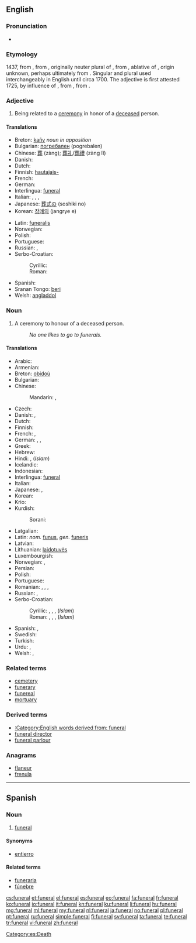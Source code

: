 ==English==
{{wikipedia}}

===Pronunciation===
* {{audio|en-us-funeral.ogg|Audio (US)}}

===Etymology===
1437, from {{etyl|frm}} {{term|funerailles||funeral rites|lang=frm}} {{p}}, from {{etyl|ML.}} {{term|funeralia||funeral rites|lang=la}}, originally neuter plural of {{etyl|LL.}} {{term|funeralis||having to do with a funeral|lang=la}}, from {{etyl|la}} {{term|funere|lang=la}}, ablative of {{term|funus||funeral, death, corpse|lang=la}}, origin unknown, perhaps ultimately from {{etyl|ine-pro|en}} {{recons|dʰew-||to die|lang=ine-pro}}. Singular and plural used interchangeably in English until circa 1700. The adjective {{term|funereal|lang=en}} is first attested 1725, by influence of {{etyl|frm}} {{term|funerail|lang=frm}}, from {{etyl|la}} {{term|funereus|lang=la}}, from {{term|funus|lang=la}}.

===Adjective===
{{en-adj|-}}

# Being related to a [[ceremony]] in honor of a [[deceased]] person.

====Translations====
{{trans-top|relating to the ceremony}}
* Breton: [[kañv]] ''noun in apposition''
* Bulgarian: [[погребален]] {{m}} (pogrebalen)
* Chinese: [[葬]] (zàng); [[葬礼]]/[[葬禮]] (zàng lĭ)
* Danish: {{t-|da|begravelses-}}
* Dutch: {{t+|nl|begrafenis}}
* Finnish: [[hautajais-]]
* French: {{t+|fr|funéraire}}
* German: {{t+|de|Beisetzung}}
* Interlingua: [[#Interlingua|funeral]]
* Italian: {{t+|it|funebre|m|f}}, {{t-|it|funerario|m}}, {{t-|it|funereo|m}}, {{t-|it|mortuario|m}}
* Japanese: [[葬式の]] (soshiki no)
* Korean: [[장례의]] (jangrye e)
{{trans-mid}}
* Latin: [[funeralis]]
* Norwegian: {{t-|no|begravelses-}}
* Polish: {{t+|pl|pogrzebowy|m}}
* Portuguese: {{t+|pt|funeral}}
* Russian: {{t+|ru|похоронный|tr=poxorónnyj}}, {{t+|ru|погребальный|tr=pogr'ebál'nyj}}
* Serbo-Croatian:
*: Cyrillic: {{t-|sh|погребни|alt=по̀гребнӣ|sc=Cyrl}}
*: Roman: {{t-|sh|pogrebni|alt=pògrebnī}}
* Spanish: {{t+|es|funeral}}
* Sranan Tongo: [[beri]]
* Welsh: [[angladdol]]
{{trans-bottom}}

===Noun===
{{en-noun}}

# A ceremony to honour of a deceased person.
#: ''No one likes to go to funerals.''

====Translations====
{{trans-top|ceremony to honour of a deceased person}}
* Arabic: {{t-|ar|جنازة|f|tr=janaaza}}
* Armenian: {{t-|hy|թաղում|tr=t'aġum}}
* Breton: [[obidoù]] {{p}}
* Bulgarian: {{t+|bg|погребение|n|tr=pogrebeniye}}
* Chinese:
*: Mandarin: {{t-|cmn|葬禮|sc=Hani}},  {{t-|cmn|葬礼|tr=zànglǐ|sc=Hani}}
* Czech: {{t+|cs|pohřeb|m}}
* Danish: {{t-|da|begravelse|c}}, {{t-|da|bistættelse}}
* Dutch: {{t+|nl|begrafenis|f}}
* Finnish: {{t+|fi|hautajaiset|p}}
* French: {{t+|fr|funérailles|f|p}}, {{t+|fr|obsèques|f|p}}
* German: {{t+|de|Bestattung}}, {{t+|de|Beerdigung|f}}, {{t+|de|Begräbnis|n}}
* Greek: {{t+|el|κηδεία|f|tr=kiδía}}
* Hebrew: {{t-|he|לוויה|f|tr=levayá|sc=Hebr}}
* Hindi: {{t-|hi|क्रिया कर्म|tr=kriyā-karm|m|sc=Deva}}, (''Islam'') {{t-|hi|जनाज़ा|tr=janāzā|m|sc=Deva}}
* Icelandic: {{t-|is|útför}}
* Indonesian: {{t+|id|pemakaman}}
* Interlingua: [[#Interlingua|funeral]]
* Italian: {{t+|it|funerale|m}}
* Japanese: {{t+|ja|葬式|tr=そうしき, sōshiki|sc=Jpan}}, {{t+|ja|葬儀|tr=そうぎ, sōgi|sc=Jpan}}
* Korean: {{t+|ko|장례|tr=jangnye|sc=Kore}}
* Krio: {{tø|kri|berin}}
* Kurdish:
*: Sorani: {{ku-Arab|[[چه‌ماوه‌ر]]}}
{{trans-mid}}
* Latgalian: {{tø|ltg|bēris}}
* Latin: ''nom.'' [[funus]], ''gen.'' [[funeris]]
* Latvian: {{t-|lv|bēres}}
* Lithuanian: [[laidotuvės]]
* Luxembourgish: {{t-|lb|Begriefnes|n}}
* Norwegian: {{t-|no|begravelse|m}}, {{t-|no|jordfestelse|m}}
* Persian: {{t+|fa|جنازه|tr=janâze, jenâze}}
* Polish: {{t+|pl|pogrzeb|m}}
* Portuguese: {{t+|pt|funeral|m}}
* Romanian: {{t+|ro|înmormântare|f}}, {{t-|ro|îngropare|f}}, {{t-|ro|înhumare|f}}, {{t-|ro|mormântare|f}}
* Russian: {{t+|ru|похороны|p|tr=póxorony}}, {{t+|ru|погребение|n|tr=pogrebénije}}
* Serbo-Croatian:
*: Cyrillic: {{t-|sh|сахрана|alt=са̀храна|sc=Cyrl|f}}, {{t-|sh|погреб|alt=по̀греб|sc=Cyrl|m}}, {{t-|sh|спровод|alt=спро̀вод|sc=Cyrl|m}}, (''Islam'') {{t-|sh|џеназа|alt=џена́за|sc=Cyrl|f}}
*: Roman: {{t-|sh|sahrana|alt=sàhrana|f}}, {{t-|sh|pogreb|alt=pògreb|m}}, {{t-|sh|sprovod|alt=spròvod|m}}, (''Islam'') {{t-|sh|dženaza|alt=dženáza|f}}
* Spanish: {{t+|es|funeral|m}}, {{t+|es|entierro|m}}
* Swedish: {{t+|sv|begravning|c}}
* Turkish: {{t+|tr|cenaze}}
* Urdu: {{t-|ur|کریاکرم|tr=kriyā-karm|m|sc=ur-Arab}}, {{t-|ur|جنازہ|tr=janāzā, jināzā|m|sc=ur-Arab}}
* Welsh: {{t-|cy|angladd|m|f}}, {{t-|cy|cynhebrwng|m}}
{{trans-bottom}}

===Related terms===
* [[cemetery]]
* [[funerary]]
* [[funereal]]
* [[mortuary]]

===Derived terms===
* [[:Category:English words derived from: funeral]]
* [[funeral director]]
* [[funeral parlour]]

===Anagrams===
* [[flaneur#English|flaneur]]
* [[frenula#English|frenula]]

[[Category:en:Funeral| ]]

----

==Spanish==

===Noun===
{{es-noun|m|pl=funerales}}

# [[#English|funeral]]

====Synonyms====
* [[entierro]]

====Related terms====
* [[funeraria]]
* [[fúnebre]]

[[Category:es:Death]]

[[cs:funeral]]
[[et:funeral]]
[[el:funeral]]
[[es:funeral]]
[[eo:funeral]]
[[fa:funeral]]
[[fr:funeral]]
[[ko:funeral]]
[[io:funeral]]
[[it:funeral]]
[[kn:funeral]]
[[ku:funeral]]
[[li:funeral]]
[[hu:funeral]]
[[mg:funeral]]
[[ml:funeral]]
[[my:funeral]]
[[nl:funeral]]
[[ja:funeral]]
[[no:funeral]]
[[pl:funeral]]
[[pt:funeral]]
[[ru:funeral]]
[[simple:funeral]]
[[fi:funeral]]
[[sv:funeral]]
[[ta:funeral]]
[[te:funeral]]
[[tr:funeral]]
[[vi:funeral]]
[[zh:funeral]]